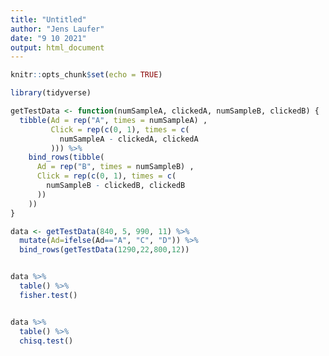 ```yaml
---
title: "Untitled"
author: "Jens Laufer"
date: "9 10 2021"
output: html_document
---
```


```r
knitr::opts_chunk$set(echo = TRUE)
```


```r
library(tidyverse)
```

```r
getTestData <- function(numSampleA, clickedA, numSampleB, clickedB) {
  tibble(Ad = rep("A", times = numSampleA) ,
         Click = rep(c(0, 1), times = c(
           numSampleA - clickedA, clickedA
         ))) %>%
    bind_rows(tibble(
      Ad = rep("B", times = numSampleB) ,
      Click = rep(c(0, 1), times = c(
        numSampleB - clickedB, clickedB
      ))
    ))
}
```


```r

data <- getTestData(840, 5, 990, 11) %>% 
  mutate(Ad=ifelse(Ad=="A", "C", "D")) %>% 
  bind_rows(getTestData(1290,22,800,12))


data %>% 
  table() %>% 
  fisher.test()


data %>%
  table() %>% 
  chisq.test()
```

